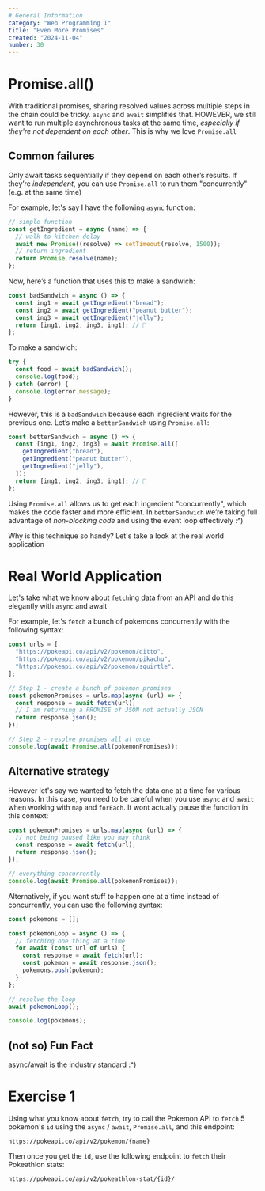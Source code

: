 ```yaml
---
# General Information
category: "Web Programming I"
title: "Even More Promises"
created: "2024-11-04"
number: 30
---
```


# Promise.all()

With traditional promises, sharing resolved values across multiple steps in the chain could be tricky. `async` and `await` simplifies that. HOWEVER, we still want to run multiple asynchronous tasks at the same time, _especially if they're not dependent on each other_. This is why we love `Promise.all`

## Common failures

Only await tasks sequentially if they depend on each other’s results. If they’re _independent_, you can use `Promise.all` to run them "concurrently" (e.g. at the same time)

For example, let's say I have the following `async` function:

```js
// simple function
const getIngredient = async (name) => {
  // walk to kitchen delay
  await new Promise((resolve) => setTimeout(resolve, 1500));
  // return ingredient
  return Promise.resolve(name);
};
```

Now, here’s a function that uses this to make a sandwich:

```js
const badSandwich = async () => {
  const ing1 = await getIngredient("bread");
  const ing2 = await getIngredient("peanut butter");
  const ing3 = await getIngredient("jelly");
  return [ing1, ing2, ing3, ing1]; // 🥪
};
```

To make a sandwich:

```js
try {
  const food = await badSandwich();
  console.log(food);
} catch (error) {
  console.log(error.message);
}
```

However, this is a `badSandwich` because each ingredient waits for the previous one. Let’s make a `betterSandwich` using `Promise.all`:

```js
const betterSandwich = async () => {
  const [ing1, ing2, ing3] = await Promise.all([
    getIngredient("bread"),
    getIngredient("peanut butter"),
    getIngredient("jelly"),
  ]);
  return [ing1, ing2, ing3, ing1]; // 🥪
};
```

Using `Promise.all` allows us to get each ingredient "concurrently", which makes the code faster and more efficient. In `betterSandwich` we’re taking full advantage of _non-blocking code_ and using the event loop effectively :^)

Why is this technique so handy? Let's take a look at the real world application

# Real World Application

Let's take what we know about `fetch`ing data from an API and do this elegantly with `async` and await

For example, let's `fetch` a bunch of pokemons concurrently with the following syntax:

```js
const urls = [
  "https://pokeapi.co/api/v2/pokemon/ditto",
  "https://pokeapi.co/api/v2/pokemon/pikachu",
  "https://pokeapi.co/api/v2/pokemon/squirtle",
];

// Step 1 - create a bunch of pokemon promises
const pokemonPromises = urls.map(async (url) => {
  const response = await fetch(url);
  // I am returning a PROMISE of JSON not actually JSON
  return response.json();
});

// Step 2 - resolve promises all at once
console.log(await Promise.all(pokemonPromises));
```

## Alternative strategy

However let's say we wanted to fetch the data one at a time for various reasons. In this case, you need to be careful when you use `async` and `await` when working with `map` and `forEach`. It wont actually pause the function in this context:

```js
const pokemonPromises = urls.map(async (url) => {
  // not being paused like you may think
  const response = await fetch(url);
  return response.json();
});

// everything concurrently
console.log(await Promise.all(pokemonPromises));
```

Alternatively, if you want stuff to happen one at a time instead of concurrently, you can use the following syntax:

```js
const pokemons = [];

const pokemonLoop = async () => {
  // fetching one thing at a time
  for await (const url of urls) {
    const response = await fetch(url);
    const pokemon = await response.json();
    pokemons.push(pokemon);
  }
};

// resolve the loop
await pokemonLoop();

console.log(pokemons);
```

## (not so) Fun Fact

async/await is the industry standard :^)

# Exercise 1

Using what you know about `fetch`, try to call the Pokemon API to `fetch` 5 pokemon's `id` using the `async` / `await`, `Promise.all`, and this endpoint:

```text
https://pokeapi.co/api/v2/pokemon/{name}
```

Then once you get the `id`, use the following endpoint to `fetch` their Pokeathlon stats:

```text
https://pokeapi.co/api/v2/pokeathlon-stat/{id}/
```
